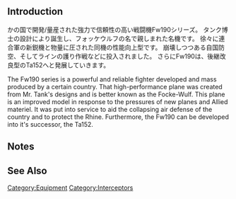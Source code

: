 {{EquipmentInfo|354}}

==Introduction==
かの国で開発/量産された強力で信頼性の高い戦闘機Fw190シリーズ。
タンク博士の設計により誕生し、フォッケウルフの名で親しまれた名機です。
徐々に連合軍の新鋭機と物量に圧された同機の性能向上型です。
崩壊しつつある自国防空、そしてラインの護り作戦などに投入されました。
さらにFw190は、後継改良型のTa152へと発展していきます。

The Fw190 series is a powerful and reliable fighter developed and mass produced by a certain country. 
That high-performance plane was created from Mr. Tank's designs and is better known as the Focke-Wulf. 
This plane is an improved model in response to the pressures of new planes and Allied materiel.
It was put into service to aid the collapsing air defense of the country and to protect the Rhine. 
Furthermore, the Fw190 can be developed into it's successor, the Ta152.

==Notes==


==See Also==
{{Equipmentlist}}
[[Category:Equipment]]
[[Category:Interceptors]]
